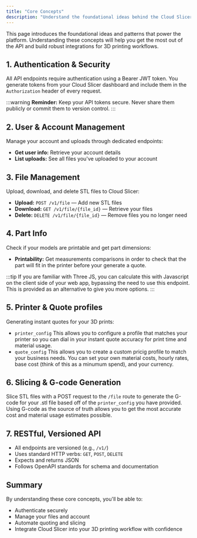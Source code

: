 ```yaml
---
title: "Core Concepts"
description: "Understand the foundational ideas behind the Cloud Slicer API."
---
```


This page introduces the foundational ideas and patterns that power the platform. Understanding these concepts will help you get the most out of the API and build robust integrations for 3D printing workflows.

## 1. Authentication & Security

All API endpoints require authentication using a Bearer JWT token. You generate tokens from your Cloud Slicer dashboard and include them in the `Authorization` header of every request.

:::warning
**Reminder:** Keep your API tokens secure. Never share them publicly or commit them to version control.
:::

## 2. User & Account Management

Manage your account and uploads through dedicated endpoints:
- **Get user info:** Retrieve your account details
- **List uploads:** See all files you've uploaded to your account

## 3. File Management

Upload, download, and delete STL files to Cloud Slicer:
- **Upload:** `POST /v1/file` — Add new STL files
- **Download:** `GET /v1/file/{file_id}` — Retrieve your files
- **Delete:** `DELETE /v1/file/{file_id}` — Remove files you no longer need

## 4. Part Info

Check if your models are printable and get part dimensions:
- **Printability:** Get measurements comparisons in order to check that the part will fit in the printer before your generate a quote.

:::tip
If you are familiar with Three JS, you can calculate this with Javascript on the client side of your web app, bypassing the need to use this endpoint.  This is provided as an alternative to give you more options.
:::

## 5. Printer & Quote profiles

Generating instant quotes for your 3D prints:
- `printer_config` This allows you to configure a profile that matches your printer so you can dial in your instant quote accuracy for print time and material usage.
- `quote_config` This allows you to create a custom pricig profile to match your business needs.  You can set your own material costs, hourly rates, base cost (think of this as a minumum spend), and your currency.

## 6. Slicing & G-code Generation

Slice STL files with a POST request to the `/file` route to generate the G-code for your .stl file based off of the `printer_config` you have provided.  Using G-code as the source of truth allows you to get the most accurate cost and material usage estimates possible.

## 7. RESTful, Versioned API

- All endpoints are versioned (e.g., `/v1/`)
- Uses standard HTTP verbs: `GET`, `POST`, `DELETE`
- Expects and returns JSON
- Follows OpenAPI standards for schema and documentation


## Summary

By understanding these core concepts, you'll be able to:
- Authenticate securely
- Manage your files and account
- Automate quoting and slicing
- Integrate Cloud Slicer into your 3D printing workflow with confidence
